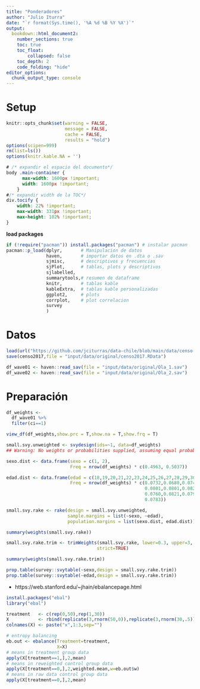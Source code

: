 ```yaml
---
title: "Ponderadores"
author: "Julio Iturra"
date: "`r format(Sys.time(), '%A %d %B %Y %X')`"
output:
  bookdown::html_document2:
    number_sections: true
    toc: true
    toc_float:
        collapsed: false
    toc_depth: 2
    code_folding: "hide"
editor_options:
  chunk_output_type: console
---
```



# Setup

```r
knitr::opts_chunk$set(warning = FALSE,
                      message = FALSE, 
                      cache = FALSE,
                      results = "hold")
options(scipen=999)
rm(list=ls())
options(knitr.kable.NA = '')
```

```css
# /* expandir el espacio del documento*/
body .main-container {
      max-width: 1600px !important;
      width: 1600px !important;
    }
#/* expandir width de la TOC*/
div.tocify {
    width: 22% !important;
    max-width: 331px !important;
    max-height: 102% !important;
}
```

**load packages**
```r
if (!require("pacman")) install.packages("pacman") # instalar pacman
pacman::p_load(dplyr,       # Manipulacion de datos 
               haven,       # importar datos en .dta o .sav
               sjmisc,      # descriptivos y frecuencias
               sjPlot,      # tablas, plots y descriptivos
               sjlabelled,
               summarytools,# resumen de dataframe
               knitr,       # tablas kable
               kableExtra,  # tablas kable personalizadas
               ggplot2,     # plots
               corrplot,    # plot correlacion
               survey
               )
```


# Datos

```r
load(url("https://github.com/jciturras/data-chile/blob/main/data/censo-2017/censo-2017.RData?raw=true"))
save(censo2017,file = "input/data/original/censo2017.RData")

df_wave01 <- haven::read_sav(file = "input/data/original/Ola_1.sav")
df_wave02 <- haven::read_sav(file = "input/data/original/Ola_2.sav")

```

# Preparación

```r
df_weights <- 
  df_wave01 %>% 
  filter(ci==1)
```

```r
view_df(df_weights,show.prc = T,show.na = T,show.frq = T)
```


```r
small.svy.unweighted <- svydesign(ids=~1, data=df_weights)
## Warning: No weights or probabilities supplied, assuming equal probability
```

```r
sexo.dist <- data.frame(sexo = c(1, 2),
                        Freq = nrow(df_weights) * c(0.4963, 0.5037))

edad.dist <- data.frame(edad = c(18,19,20,21,22,23,24,25,26,27,28,29,30),
                        Freq = nrow(df_weights) * c(0.0732,0.0680,0.0741,0.0794,
                                                    0.0801,0.0801,0.0827,0.0774,
                                                    0.0760,0.0821,0.0797,0.0689,
                                                    0.0783))
```

```r
small.svy.rake <- rake(design = small.svy.unweighted,
                       sample.margins = list(~sexo, ~edad),
                       population.margins = list(sexo.dist, edad.dist))
```

```r
summary(weights(small.svy.rake))

small.svy.rake.trim <- trimWeights(small.svy.rake, lower=0.3, upper=3,
                                  strict=TRUE) 

summary(weights(small.svy.rake.trim))

prop.table(survey::svytable(~sexo,design = small.svy.rake.trim))
prop.table(survey::svytable(~edad,design = small.svy.rake.trim))


```


* https://web.stanford.edu/~jhain/ebalancepage.html

```r
install.packages("ebal")
library("ebal")

treatment   <- c(rep(0,50),rep(1,30))
X           <- rbind(replicate(3,rnorm(50,0)),replicate(3,rnorm(30,.5)))
colnames(X) <- paste("x",1:3,sep="")

# entropy balancing
eb.out <- ebalance(Treatment=treatment,
                   X=X)
# means in treatment group data
apply(X[treatment==1,],2,mean)
# means in reweighted control group data
apply(X[treatment==0,],2,weighted.mean,w=eb.out$w)
# means in raw data control group data
apply(X[treatment==0,],2,mean)
```

